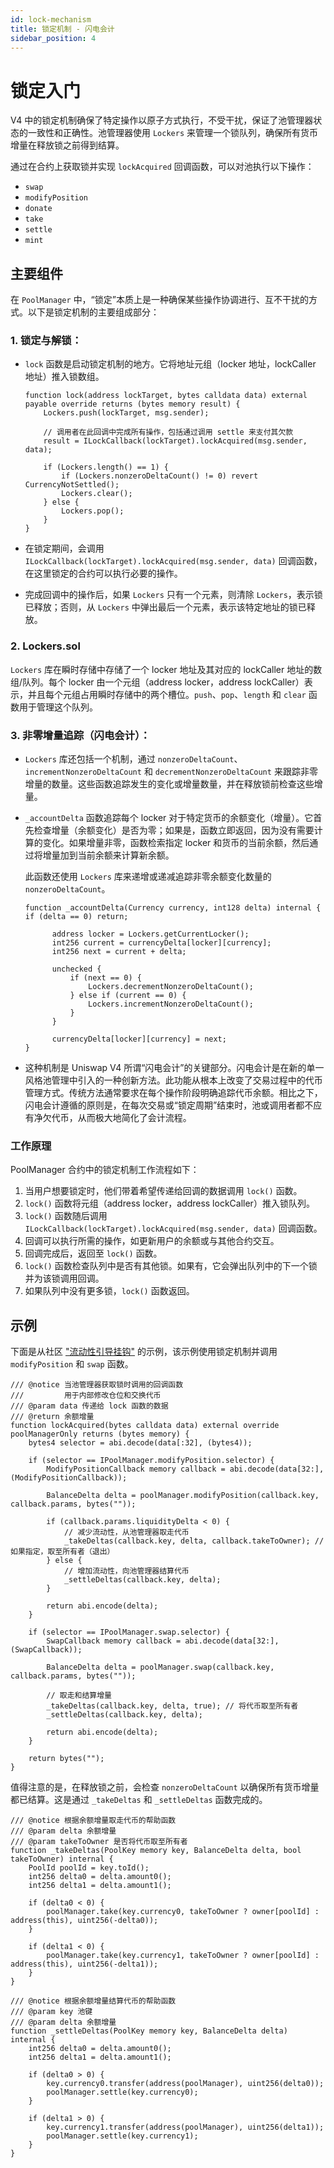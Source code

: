 ```yaml
---
id: lock-mechanism
title: 锁定机制 - 闪电会计
sidebar_position: 4
---
```


# 锁定入门

V4 中的锁定机制确保了特定操作以原子方式执行，不受干扰，保证了池管理器状态的一致性和正确性。池管理器使用 `Lockers` 来管理一个锁队列，确保所有货币增量在释放锁之前得到结算。

通过在合约上获取锁并实现 `lockAcquired` 回调函数，可以对池执行以下操作：

- `swap`
- `modifyPosition`
- `donate`
- `take`
- `settle`
- `mint`

## 主要组件

在 `PoolManager` 中，“锁定”本质上是一种确保某些操作协调进行、互不干扰的方式。以下是锁定机制的主要组成部分：

### 1. **锁定与解锁：**

- `lock` 函数是启动锁定机制的地方。它将地址元组（locker 地址，lockCaller 地址）推入锁数组。

  ```solidity
  function lock(address lockTarget, bytes calldata data) external payable override returns (bytes memory result) {
      Lockers.push(lockTarget, msg.sender);

      // 调用者在此回调中完成所有操作，包括通过调用 settle 来支付其欠款
      result = ILockCallback(lockTarget).lockAcquired(msg.sender, data);

      if (Lockers.length() == 1) {
          if (Lockers.nonzeroDeltaCount() != 0) revert CurrencyNotSettled();
          Lockers.clear();
      } else {
          Lockers.pop();
      }
  }
  ```

- 在锁定期间，会调用 `ILockCallback(lockTarget).lockAcquired(msg.sender, data)` 回调函数，在这里锁定的合约可以执行必要的操作。

- 完成回调中的操作后，如果 `Lockers` 只有一个元素，则清除 `Lockers`，表示锁已释放；否则，从 `Lockers` 中弹出最后一个元素，表示该特定地址的锁已释放。

### 2. **Lockers.sol**

`Lockers` 库在瞬时存储中存储了一个 locker 地址及其对应的 lockCaller 地址的数组/队列。每个 locker 由一个元组（address locker，address lockCaller）表示，并且每个元组占用瞬时存储中的两个槽位。`push`、`pop`、`length` 和 `clear` 函数用于管理这个队列。

### 3. **非零增量追踪（闪电会计）：**

- `Lockers` 库还包括一个机制，通过 `nonzeroDeltaCount`、`incrementNonzeroDeltaCount` 和 `decrementNonzeroDeltaCount` 来跟踪非零增量的数量。这些函数追踪发生的变化或增量数量，并在释放锁前检查这些增量。

- `_accountDelta` 函数追踪每个 locker 对于特定货币的余额变化（增量）。它首先检查增量（余额变化）是否为零；如果是，函数立即返回，因为没有需要计算的变化。如果增量非零，函数检索指定 locker 和货币的当前余额，然后通过将增量加到当前余额来计算新余额。

  此函数还使用 `Lockers` 库来递增或递减追踪非零余额变化数量的 `nonzeroDeltaCount`。

  ```solidity
  function _accountDelta(Currency currency, int128 delta) internal {
  if (delta == 0) return;

        address locker = Lockers.getCurrentLocker();
        int256 current = currencyDelta[locker][currency];
        int256 next = current + delta;

        unchecked {
            if (next == 0) {
                Lockers.decrementNonzeroDeltaCount();
            } else if (current == 0) {
                Lockers.incrementNonzeroDeltaCount();
            }
        }

        currencyDelta[locker][currency] = next;
  }
  ```

- 这种机制是 Uniswap V4 所谓“闪电会计”的关键部分。闪电会计是在新的单一风格池管理中引入的一种创新方法。此功能从根本上改变了交易过程中的代币管理方式。传统方法通常要求在每个操作阶段明确追踪代币余额。相比之下，闪电会计遵循的原则是，在每次交易或“锁定周期”结束时，池或调用者都不应有净欠代币，从而极大地简化了会计流程。

### 工作原理

PoolManager 合约中的锁定机制工作流程如下：

1. 当用户想要锁定时，他们带着希望传递给回调的数据调用 `lock()` 函数。
2. `lock()` 函数将元组（address locker，address lockCaller）推入锁队列。
3. `lock()` 函数随后调用 `ILockCallback(lockTarget).lockAcquired(msg.sender, data)` 回调函数。
4. 回调可以执行所需的操作，如更新用户的余额或与其他合约交互。
5. 回调完成后，返回至 `lock()` 函数。
6. `lock()` 函数检查队列中是否有其他锁。如果有，它会弹出队列中的下一个锁并为该锁调用回调。
7. 如果队列中没有更多锁，`lock()` 函数返回。

## 示例

下面是从社区 ["流动性引导挂钩"](https://github.com/kadenzipfel/uni-lbp/blob/main/src/LiquidityBootstrappingHooks.sol) 的示例，该示例使用锁定机制并调用 `modifyPosition` 和 `swap` 函数。

```solidity
/// @notice 当池管理器获取锁时调用的回调函数
///         用于内部修改仓位和交换代币
/// @param data 传递给 lock 函数的数据
/// @return 余额增量
function lockAcquired(bytes calldata data) external override poolManagerOnly returns (bytes memory) {
    bytes4 selector = abi.decode(data[:32], (bytes4));

    if (selector == IPoolManager.modifyPosition.selector) {
        ModifyPositionCallback memory callback = abi.decode(data[32:], (ModifyPositionCallback));

        BalanceDelta delta = poolManager.modifyPosition(callback.key, callback.params, bytes(""));

        if (callback.params.liquidityDelta < 0) {
            // 减少流动性，从池管理器取走代币
            _takeDeltas(callback.key, delta, callback.takeToOwner); // 如果指定，取至所有者（退出）
        } else {
            // 增加流动性，向池管理器结算代币
            _settleDeltas(callback.key, delta);
        }

        return abi.encode(delta);
    }

    if (selector == IPoolManager.swap.selector) {
        SwapCallback memory callback = abi.decode(data[32:], (SwapCallback));

        BalanceDelta delta = poolManager.swap(callback.key, callback.params, bytes(""));

        // 取走和结算增量
        _takeDeltas(callback.key, delta, true); // 将代币取至所有者
        _settleDeltas(callback.key, delta);

        return abi.encode(delta);
    }

    return bytes("");
}
```

值得注意的是，在释放锁之前，会检查 `nonzeroDeltaCount` 以确保所有货币增量都已结算。这是通过 `_takeDeltas` 和 `_settleDeltas` 函数完成的。

```solidity
/// @notice 根据余额增量取走代币的帮助函数
/// @param delta 余额增量
/// @param takeToOwner 是否将代币取至所有者
function _takeDeltas(PoolKey memory key, BalanceDelta delta, bool takeToOwner) internal {
    PoolId poolId = key.toId();
    int256 delta0 = delta.amount0();
    int256 delta1 = delta.amount1();

    if (delta0 < 0) {
        poolManager.take(key.currency0, takeToOwner ? owner[poolId] : address(this), uint256(-delta0));
    }

    if (delta1 < 0) {
        poolManager.take(key.currency1, takeToOwner ? owner[poolId] : address(this), uint256(-delta1));
    }
}

/// @notice 根据余额增量结算代币的帮助函数
/// @param key 池键
/// @param delta 余额增量
function _settleDeltas(PoolKey memory key, BalanceDelta delta) internal {
    int256 delta0 = delta.amount0();
    int256 delta1 = delta.amount1();

    if (delta0 > 0) {
        key.currency0.transfer(address(poolManager), uint256(delta0));
        poolManager.settle(key.currency0);
    }

    if (delta1 > 0) {
        key.currency1.transfer(address(poolManager), uint256(delta1));
        poolManager.settle(key.currency1);
    }
}
```